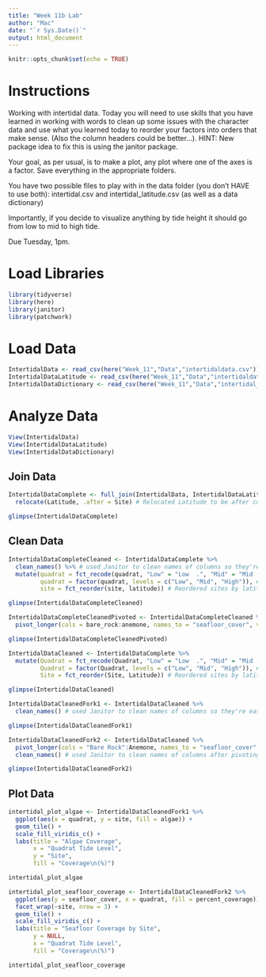 ```yaml
---
title: "Week 11b Lab"
author: "Mac"
date: "`r Sys.Date()`"
output: html_document
---
```


```r
knitr::opts_chunk$set(echo = TRUE)
```

# Instructions

Working with intertidal data. Today you will need to use skills that you have learned in working with words to clean up some issues with the character data and use what you learned today to reorder your factors into orders that make sense. (Also the column headers could be better...). HINT: New package idea to fix this is using the janitor package.

Your goal, as per usual, is to make a plot, any plot where one of the axes is a factor. Save everything in the appropriate folders.

You have two possible files to play with in the data folder (you don't HAVE to use both): intertidal.csv and intertidal_latitude.csv (as well as a data dictionary)

Importantly, if you decide to visualize anything by tide height it should go from low to mid to high tide.

Due Tuesday, 1pm.

# Load Libraries

```r
library(tidyverse)
library(here)
library(janitor)
library(patchwork)
```

# Load Data

```r
IntertidalData <- read_csv(here("Week_11","Data","intertidaldata.csv"))
IntertidalDataLatitude <- read_csv(here("Week_11","Data","intertidaldata_latitude.csv"))
IntertidalDataDictionary <- read_csv(here("Week_11","Data","intertidal_data_dictionary.csv"))
```

# Analyze Data

```r
View(IntertidalData)
View(IntertidalDataLatitude)
View(IntertidalDataDictionary)
```

## Join Data

```r
IntertidalDataComplete <- full_join(IntertidalData, IntertidalDataLatitude) %>% # Joined data to provide sites with corresponding latitudes
  relocate(Latitude, .after = Site) # Relocated Latitude to be after corresponding site

glimpse(IntertidalDataComplete)
```

## Clean Data

```r
IntertidalDataCompleteCleaned <- IntertidalDataComplete %>%
  clean_names() %>% # used Janitor to clean names of columns so they're easier to work with
  mutate(quadrat = fct_recode(quadrat, "Low" = "Low  .", "Mid" = "Mid  1"), # Fixed typos in some quadrat entries
         quadrat = factor(quadrat, levels = c("Low", "Mid", "High")), # Manually reordered quadrat levels
         site = fct_reorder(site, latitude)) # Reordered sites by latitude

glimpse(IntertidalDataCompleteCleaned)
```

```r
IntertidalDataCompleteCleanedPivoted <- IntertidalDataCompleteCleaned %>%
  pivot_longer(cols = bare_rock:anemone, names_to = "seafloor_cover", values_to = "percent_coverage")

glimpse(IntertidalDataCompleteCleanedPivoted)
```

```r
IntertidalDataCleaned <- IntertidalDataComplete %>%
  mutate(Quadrat = fct_recode(Quadrat, "Low" = "Low  .", "Mid" = "Mid  1"), # Fixed typos in some quadrat entries
         Quadrat = factor(Quadrat, levels = c("Low", "Mid", "High")), # Manually reordered quadrat levels
         Site = fct_reorder(Site, Latitude)) # Reordered sites by latitude

glimpse(IntertidalDataCleaned)
```

```r
IntertidalDataCleanedFork1 <- IntertidalDataCleaned %>%
  clean_names() # used Janitor to clean names of columns so they're easier to work with

glimpse(IntertidalDataCleanedFork1)
```

```r
IntertidalDataCleanedFork2 <- IntertidalDataCleaned %>%
  pivot_longer(cols = "Bare Rock":Anemone, names_to = "seafloor_cover", values_to = "percent_coverage")  %>%
  clean_names() # used Janitor to clean names of columns after pivoting

glimpse(IntertidalDataCleanedFork2)
```

## Plot Data

```r
intertidal_plot_algae <- IntertidalDataCleanedFork1 %>%
  ggplot(aes(x = quadrat, y = site, fill = algae)) +
  geom_tile() +
  scale_fill_viridis_c() +
  labs(title = "Algae Coverage",
       x = "Quadrat Tide Level",
       y = "Site",
       fill = "Coverage\n(%)")

intertidal_plot_algae
```

```r
intertidal_plot_seafloor_coverage <- IntertidalDataCleanedFork2 %>%
  ggplot(aes(y = seafloor_cover, x = quadrat, fill = percent_coverage)) +
  facet_wrap(~site, nrow = 3) +
  geom_tile() +
  scale_fill_viridis_c() +
  labs(title = "Seafloor Coverage by Site",
       y = NULL,
       x = "Quadrat Tide Level",
       fill = "Coverage\n(%)")

intertidal_plot_seafloor_coverage
```